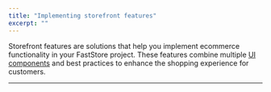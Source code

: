 ```yaml
---
title: "Implementing storefront features"
excerpt: ""
---
```


Storefront features are solutions that help you implement ecommerce functionality in your FastStore project. These features combine multiple [UI components](https://developers.vtex.com/docs/guides/faststore/components-index) and best practices to enhance the shopping experience for customers.

---

<Flex>

  <WhatsNextCard
  title="Adding third-party scripts"
  description="Learn how to safely add and manage third-party scripts, such as analytics, ads, or widgets, in your FastStore project."
  linkTo="https://developers.vtex.com/docs/guides/faststore/storefront-features-handling-third-party-scripts"
  linkTitle="See more"
  />

  <WhatsNextCard
  title="Building navigation menus"
  description="Enables customers to navigate among the store pages."
  linkTo="https://developers.vtex.com/docs/guides/faststore/storefront-features-building-navigation-menus"
  linkTitle="See more"
  />

  <WhatsNextCard
  title="Displaying content for authenticated users"
  description="Show exclusive content to logged-in users, such as special offers, prices, or product details, to create a personalized shopping experience."
  linkTo="https://developers.vtex.com/docs/guides/faststore/storefront-features-displaying-content-for-authenticated-users"
  linkTitle="See more"
  />

  <WhatsNextCard
  title="Implementing regionalization features"
  description="Enables customers to set a location using a valid Postal Code."
  linkTo="https://developers.vtex.com/docs/guides/faststore/storefront-features-implementing-regionalization-features"
  linkTitle="See more"
  />

  <WhatsNextCard
  title="Implementing search features"
  description="Enables customer navigation and enhances search functionality."
  linkTo="https://developers.vtex.com/docs/guides/faststore/storefront-features-implementing-search-features"
  linkTitle="See more"
  />

  <WhatsNextCard
  title="Managing product images in specific contexts"
  description="Control which product images appear in different store sections by labeling them with specific contexts in VTEX Catalog."
  linkTo="https://developers.vtex.com/docs/guides/faststore/storefront-features-managing-product-images-in-specific-contexts"
  linkTitle="See more"
  />

  <WhatsNextCard
  title="Delivery Promise (Beta)"
  description="Provide accurate delivery estimations and show only products that can be delivered or picked up based on customer location."
  linkTo="https://developers.vtex.com/docs/guides/faststore/delivery-promise-implementation"
  linkTitle="See more"
  />

</Flex>
